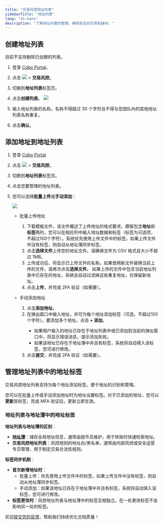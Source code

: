 ```yaml
---
title: "交易风控地址列表"
sidebarTitle: "地址列表"
lang: "zh-hans"
description: "了解地址列表的管理，确保安全的交易和操作。"
---
```


## 创建地址列表

<Note>目前不支持删除已创建的列表。</Note>

1. 登录 [Cobo Portal](https://portal.cobo.com/login)。
2. 点击 <img src="/cn/images/common/wallets_icon_cn.svg" className="icon"/> > **交易风控**。
3. 切换到**地址列表**标签页。
4. 点击**创建列表**。
   <img src="/cn/images/risk-controls/create-an-address-list-cn.png" className="screenshot_full_screen"/>

5. 输入地址列表的名称。名称不得超过 30 个字符且不得与您团队內的其他地址列表名称重复。

6. 点击**确认**。

## 添加地址到地址列表

1. 登录 [Cobo Portal](https://portal.cobo.com/login)
2. 点击 <img src="/cn/images/common/wallets_icon_cn.svg" className="icon"/> > **交易风控**。
3. 切换到**地址列表**标签页。
4. 点击您要管理的地址列表。
5. 您可以选择**批量上传**或**手动添加**：

   <img src="/cn/images/risk-controls/batch-upload-cn.png" className="screenshot_full_screen"/>

   - 批量上传地址
      1. 下载模板文件，该文件概述了上传地址的格式要求。模板包含**地址**和**标签**两列，您可以在相应列中输入地址数据和标签（标签为可选项，不超过100个字符）。系统优先使用上传文件中的标签，如果上传文件中没有标签，则自动从地址簿同步标签。
      2. 点击**选择文件**上传您的地址文件。请确保文件为 CSV 格式且大小不超过 1MB。
      3. 上传成功后，将显示已上传文件的名称。如果想用新文件替换当前上传的文件，请再次点击**选择文件**。
         <Note>如果上传的文件中包含当前地址列表中已存在的地址，系统会自动过滤掉这些重复地址，仅保留新地址。</Note>
      4. 点击**上传**，并完成 2FA 验证（如需要）。

   - 手动添加地址
      1. 点击**添加地址**。
      2. 在弹出窗口中输入地址，并可为每个地址添加标签（可选，不超过100个字符）。要添加多个地址，点击 **+ 添加**。
         <Info>
         - 如果用户输入的地址已存在于地址列表中或已添加到当前的弹出窗口中，将显示错误消息，提示添加失败。
         - 如果该地址已存在于地址簿中并且有标签，系统将自动填入该标签，您可进行修改。
         </Info>
      3. 点击**提交**，并完成 2FA 验证（如需要）。

## 管理地址列表中的地址标签

交易风控地址列表支持为每个地址添加标签，便于地址的识别和管理。

您可以在批量上传或手动添加地址时为地址设置标签。对于已添加的地址，您可以**更新**其标签，完成 MFA 验证后，更新立即生效。

### 地址列表与地址薄中的地址标签

**地址列表与地址薄的区别**：
- [**地址薄**](/cn/portal/address-book/introduction)：储存全局地址信息，通常由提币员维护，用于转账时快速检索地址。
- **交易风控地址列表**：风控规则的地址白/黑名单，通常由内部风控或安全运营专员管理，用于制定交易合法性规则。

**标签同步机制**：
   - **首次新增地址时**：
      - 批量上传：优先使用上传文件中的标签，如果上传文件中没有标签，则自动从地址簿同步标签。
      - 手动添加：如果该地址已存在于地址簿中并且有标签，系统将自动填入该标签，您可进行修改。
   - **标签更改时**：风控地址列表与地址薄中的标签互相独立。在一处更改标签不会影响另一处的标签。

<Tip>欢迎[提交您的反馈](https://forms.zohopublic.com/cobo/form/DocumentFeedbackForm/formperma/QvLOhxJv1_JMsJ-1dleZ8Itb_7rzN-LtgvsDdxosoVI?referrername=manuals)，帮助我们持续优化文档质量！</Tip>
